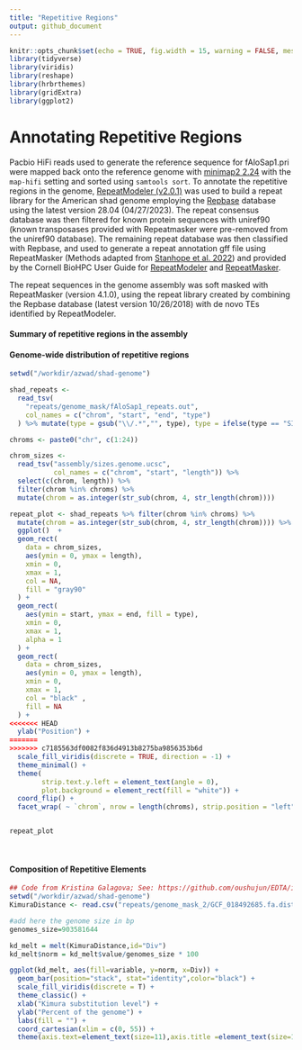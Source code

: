 ```yaml
---
title: "Repetitive Regions"
output: github_document
---
```


```r
knitr::opts_chunk$set(echo = TRUE, fig.width = 15, warning = FALSE, message = FALSE)
library(tidyverse)
library(viridis)
library(reshape)
library(hrbrthemes)
library(gridExtra)
library(ggplot2)

```

# Annotating Repetitive Regions 

Pacbio HiFi reads used to generate the reference sequence for fAloSap1.pri were mapped back onto the reference genome with [minimap2 2.24](https://github.com/lh3/minimap2) with the `map-hifi` setting and sorted using `samtools sort`. To annotate the repetitive regions in the genome, [RepeatModeler (v2.0.1)](http://www.repeatmasker.org/RepeatModeler/) was used to build a repeat library for the American shad genome employing the [Repbase](https://www.girinst.org/repbase/) database using the latest version 28.04 (04/27/2023). The repeat consensus database was then filtered for known protein sequences with uniref90 (known transposases provided with Repeatmasker were pre-removed from the uniref90 database). The remaining repeat database was then classified with Repbase, and used to generate a repeat annotation gff file using RepeatMasker (Methods adapted from [Stanhope et al. 2022](https://www.ncbi.nlm.nih.gov/pmc/articles/PMC9826928/)) and provided by the Cornell BioHPC User Guide for [RepeatModeler](https://biohpc.cornell.edu/lab/userguide.aspx?a=software&i=259#c) and [RepeatMasker](https://biohpc.cornell.edu/lab/userguide.aspx?a=software&i=62#c).

The repeat sequences in the genome assembly was soft masked with RepeatMasker (version 4.1.0), using the repeat library created by combining the Repbase database (latest version 10/26/2018) with de novo TEs identified by RepeatModeler.

#### Summary of repetitive regions in the assembly  




#### Genome-wide distribution of repetitive regions

```r
setwd("/workdir/azwad/shad-genome")

shad_repeats <-
  read_tsv(
    "repeats/genome_mask/fAloSap1_repeats.out",
    col_names = c("chrom", "start", "end", "type")
  ) %>% mutate(type = gsub("\\/.*","", type), type = ifelse(type == "SINE?", "SINE", type))

chroms <- paste0("chr", c(1:24))

chrom_sizes <-
  read_tsv("assembly/sizes.genome.ucsc",
           col_names = c("chrom", "start", "length")) %>%
  select(c(chrom, length)) %>%
  filter(chrom %in% chroms) %>%
  mutate(chrom = as.integer(str_sub(chrom, 4, str_length(chrom))))

repeat_plot <- shad_repeats %>% filter(chrom %in% chroms) %>%
  mutate(chrom = as.integer(str_sub(chrom, 4, str_length(chrom)))) %>%
  ggplot()  +
  geom_rect(
    data = chrom_sizes,
    aes(ymin = 0, ymax = length),
    xmin = 0,
    xmax = 1,
    col = NA,
    fill = "gray90"
  ) +
  geom_rect(
    aes(ymin = start, ymax = end, fill = type),
    xmin = 0,
    xmax = 1,
    alpha = 1
  ) +
  geom_rect(
    data = chrom_sizes,
    aes(ymin = 0, ymax = length),
    xmin = 0,
    xmax = 1,
    col = "black" ,
    fill = NA
  ) +
<<<<<<< HEAD
  ylab("Position") +
=======
>>>>>>> c7185563df0082f836d4913b8275ba9856353b6d
  scale_fill_viridis(discrete = TRUE, direction = -1) +
  theme_minimal() +
  theme(
        strip.text.y.left = element_text(angle = 0),
        plot.background = element_rect(fill = "white")) +
  coord_flip() +
  facet_wrap( ~ `chrom`, nrow = length(chroms), strip.position = "left")


repeat_plot 

```  
<br>  

#### Composition of Repetitive Elements  

```r

## Code from Kristina Galagova; See: https://github.com/oushujun/EDTA/issues/92
setwd("/workdir/azwad/shad-genome")
KimuraDistance <- read.csv("repeats/genome_mask_2/GCF_018492685.fa.distance", sep=" ")

#add here the genome size in bp
genomes_size=903581644

kd_melt = melt(KimuraDistance,id="Div")
kd_melt$norm = kd_melt$value/genomes_size * 100

ggplot(kd_melt, aes(fill=variable, y=norm, x=Div)) + 
  geom_bar(position="stack", stat="identity",color="black") +
  scale_fill_viridis(discrete = T) +
  theme_classic() +
  xlab("Kimura substitution level") +
  ylab("Percent of the genome") + 
  labs(fill = "") +
  coord_cartesian(xlim = c(0, 55)) +
  theme(axis.text=element_text(size=11),axis.title =element_text(size=12))

```



